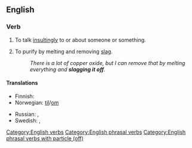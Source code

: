 ==English==

===Verb===
{{en-verb|slags off|slagging off|slagged off}}

# {{lb|en|British|Irish|Australia|slang|transitive|idiomatic}} To talk [[insultingly]] to or about someone or something.
# To purify by melting and removing [[slag]].
#: ''There is a lot of copper oxide, but I can remove that by melting everything and '''slagging it off'''.''

====Translations====
{{trans-top|to talk insultingly to or about someone or something}}
* Finnish: {{t|fi|mollata}}
* Norwegian: {{t|no|slenge dritt}} [[til#Norwegian|til]]/[[om#Norwegian|om]]
{{trans-mid}}
* Russian: {{t+|ru|оха́ивать}}, {{t+|ru|ха́ять}}
* Swedish: {{t|sv|snacka skit om}}, {{t+|sv|baktala}}
{{trans-bottom}}

[[Category:English verbs]]
[[Category:English phrasal verbs]]
[[Category:English phrasal verbs with particle (off)]]